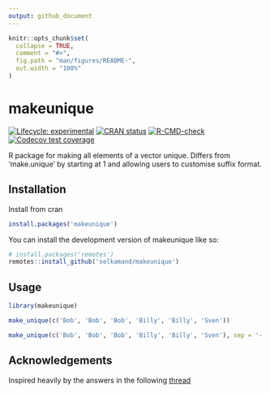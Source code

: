 ```yaml
---
output: github_document
---
```


<!-- README.md is generated from README.Rmd. Please edit that file -->

```r
knitr::opts_chunk$set(
  collapse = TRUE,
  comment = "#>",
  fig.path = "man/figures/README-",
  out.width = "100%"
)
```

# makeunique

<!-- badges: start -->

[![Lifecycle: experimental](https://img.shields.io/badge/lifecycle-experimental-orange.svg)](https://lifecycle.r-lib.org/articles/stages.html#experimental) [![CRAN status](https://www.r-pkg.org/badges/version/makeunique)](https://CRAN.R-project.org/package=makeunique) [![R-CMD-check](https://github.com/selkamand/makeunique/actions/workflows/R-CMD-check.yaml/badge.svg)](https://github.com/selkamand/makeunique/actions/workflows/R-CMD-check.yaml) [![Codecov test coverage](https://codecov.io/gh/selkamand/makeunique/branch/master/graph/badge.svg)](https://app.codecov.io/gh/selkamand/makeunique?branch=master)

<!-- badges: end -->

R package for making all elements of a vector unique. Differs from 'make.unique' by starting at 1 and allowing users to customise suffix format.

## Installation

Install from cran

```r
install.packages('makeunique')
```

You can install the development version of makeunique like so:

``` r
# install.packages('remotes')
remotes::install_github('selkamand/makeunique')
```

## Usage

```r
library(makeunique)

make_unique(c('Bob', 'Bob', 'Bob', 'Billy', 'Billy', 'Sven'))

make_unique(c('Bob', 'Bob', 'Bob', 'Billy', 'Billy', 'Sven'), sep = '-', wrap_in_brackets = FALSE)

```

## Acknowledgements

Inspired heavily by the answers in the following [thread](https://stackoverflow.com/questions/7659891/r-make-unique-starting-in-1)
